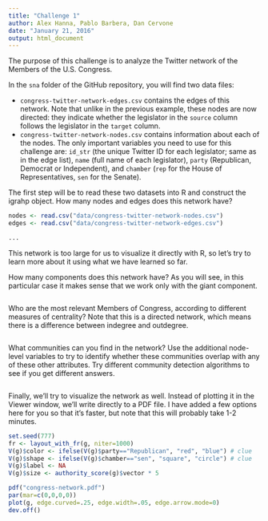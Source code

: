 ```yaml
---
title: "Challenge 1"
author: Alex Hanna, Pablo Barbera, Dan Cervone
date: "January 21, 2016"
output: html_document
---
```


The purpose of this challenge is to analyze the Twitter network of the Members of the U.S. Congress.

In the `sna` folder of the GitHub repository, you will find two data files:

- `congress-twitter-network-edges.csv` contains the edges of this network. Note that unlike in the previous example, these nodes are now directed: they indicate whether the legislator in the `source` column follows the legislator in the `target` column.
- `congress-twitter-network-nodes.csv` contains information about each of the nodes. The only important variables you need to use for this challenge are: `id_str` (the unique Twitter ID for each legislator; same as in the edge list), `name` (full name of each legislator), `party` (Republican, Democrat or Independent), and `chamber` (`rep` for the House of Representatives, `sen` for the Senate).

The first step will be to read these two datasets into R and construct the igrahp object. How many nodes and edges does this network have?

```r
nodes <- read.csv("data/congress-twitter-network-nodes.csv")
edges <- read.csv("data/congress-twitter-network-edges.csv")

...
```

This network is too large for us to visualize it directly with R, so let's try to learn more about it using what we have learned so far.

How many components does this network have? As you will see, in this particular case it makes sense that we work only with the giant component.

```r

```

Who are the most relevant Members of Congress, according to different measures of centrality? Note that this is a directed network, which means there is a difference between indegree and outdegree.

```r

```

What communities can you find in the network? Use the additional node-level variables to try to identify whether these communities overlap with any of these other attributes. Try different community detection algorithms to see if you get different answers.

```r

```

Finally, we'll try to visualize the network as well. Instead of plotting it in the Viewer window, we'll write directly to a PDF file. I have added a few options here for you so that it's faster, but note that this will probably take 1-2 minutes.

```r
set.seed(777)
fr <- layout_with_fr(g, niter=1000)
V(g)$color <- ifelse(V(g)$party=="Republican", "red", "blue") # clue
V(g)$shape <- ifelse(V(g)$chamber=="sen", "square", "circle") # clue
V(g)$label <- NA
V(g)$size <- authority_score(g)$vector * 5

pdf("congress-network.pdf")
par(mar=c(0,0,0,0))
plot(g, edge.curved=.25, edge.width=.05, edge.arrow.mode=0)
dev.off()
```




